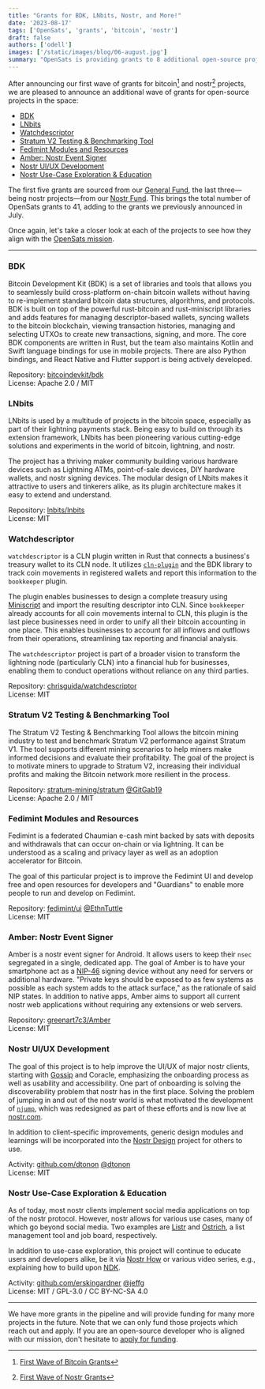 ```yaml
---
title: "Grants for BDK, LNbits, Nostr, and More!"
date: '2023-08-17'
tags: ['OpenSats', 'grants', 'bitcoin', 'nostr']
draft: false
authors: ['odell']
images: ['/static/images/blog/06-august.jpg']
summary: "OpenSats is providing grants to 8 additional open-source projects in the bitcoin and nostr ecosystem."
---
```


After announcing our first wave of grants for bitcoin[^fn-btc] and nostr[^fn-nostr] projects, we are
pleased to announce an additional wave of grants for open-source projects in the
space:

[^fn-btc]: [First Wave of Bitcoin Grants](https://opensats.org/blog/bitcoin-grants-july-2023)
[^fn-nostr]: [First Wave of Nostr Grants](https://opensats.org/blog/nostr-grants-july-2023)

- [BDK](#bdk)
- [LNbits](#lnbits)
- [Watchdescriptor](#watchdescriptor)
- [Stratum V2 Testing \& Benchmarking Tool](#stratum-v2-testing--benchmarking-tool)
- [Fedimint Modules and Resources](#fedimint-modules-and-resources)
- [Amber: Nostr Event Signer](#amber-nostr-event-signer)
- [Nostr UI/UX Development](#nostr-uiux-development)
- [Nostr Use-Case Exploration \& Education](#nostr-use-case-exploration--education)

The first five grants are sourced from our [General Fund][bitcoin-fund], the
last three—being nostr projects—from our [Nostr Fund][nostr-fund]. This brings
the total number of OpenSats grants to 41, adding to the grants we previously
announced in July.

Once again, let's take a closer look at each of the projects to see how they
align with the [OpenSats mission][mission].

---

### BDK

Bitcoin Development Kit (BDK) is a set of libraries and tools that allows you to
seamlessly build cross-platform on-chain bitcoin wallets without having to
re-implement standard bitcoin data structures, algorithms, and protocols. BDK is
built on top of the powerful rust-bitcoin and rust-miniscript libraries and adds
features for managing descriptor-based wallets, syncing wallets to the bitcoin
blockchain, viewing transaction histories, managing and selecting UTXOs to
create new transactions, signing, and more. The core BDK components are written
in Rust, but the team also maintains Kotlin and Swift language bindings for use
in mobile projects. There are also Python bindings, and React Native and Flutter
support is being actively developed.

Repository: [bitcoindevkit/bdk](https://github.com/bitcoindevkit/bdk)  
License: Apache 2.0 / MIT

### LNbits

LNbits is used by a multitude of projects in the bitcoin space, especially as
part of their lightning payments stack. Being easy to build on through its
extension framework, LNbits has been pioneering various cutting-edge solutions
and experiments in the world of bitcoin, lightning, and nostr.

The project has a thriving maker community building various hardware devices
such as Lightning ATMs, point-of-sale devices, DIY hardware wallets, and nostr
signing devices. The modular design of LNbits makes it attractive to users and
tinkerers alike, as its plugin architecture makes it easy to extend and
understand.

Repository: [lnbits/lnbits](https://github.com/lnbits/lnbits)  
License: MIT

### Watchdescriptor

`watchdescriptor` is a CLN plugin written in Rust that connects a business's
treasury wallet to its CLN node. It utilizes
[`cln-plugin`](https://docs.rs/cln-plugin/latest/cln_plugin/) and the BDK
library to track coin movements in registered wallets and report this
information to the `bookkeeper` plugin.

The plugin enables businesses to design a complete treasury using
[Miniscript](https://bitcoin.sipa.be/miniscript/) and import the resulting
descriptor into CLN. Since `bookkeeper` already accounts for all coin movements
internal to CLN, this plugin is the last piece businesses need in order to unify
all their bitcoin accounting in one place. This enables businesses to account
for all inflows and outflows from their operations, streamlining tax reporting
and financial analysis.

The `watchdescriptor` project is part of a broader vision to transform the
lightning node (particularly CLN) into a financial hub for businesses, enabling
them to conduct operations without reliance on any third parties.

Repository:
[chrisguida/watchdescriptor](https://github.com/chrisguida/watchdescriptor)  
License: MIT

### Stratum V2 Testing & Benchmarking Tool

The Stratum V2 Testing & Benchmarking Tool allows the bitcoin mining industry to
test and benchmark Stratum V2 performance against Stratum V1. The tool supports
different mining scenarios to help miners make informed decisions and evaluate
their profitability. The goal of the project is to motivate miners to upgrade to
Stratum V2, increasing their individual profits and making the Bitcoin network
more resilient in the process.

Repository: [stratum-mining/stratum](https://github.com/stratum-mining/stratum)
[@GitGab19](https://github.com/GitGab19)  
License: Apache 2.0 / MIT

### Fedimint Modules and Resources

Fedimint is a federated Chaumian e-cash mint backed by sats with deposits and
withdrawals that can occur on-chain or via lightning. It can be understood as a
scaling and privacy layer as well as an adoption accelerator for Bitcoin.

The goal of this particular project is to improve the Fedimint UI and develop
free and open resources for developers and "Guardians" to enable more people to
run and develop on Fedimint.

Repository: [fedimint/ui](https://github.com/fedimint/ui)
[@EthnTuttle](https://github.com/EthnTuttle)  
License: MIT

### Amber: Nostr Event Signer

Amber is a nostr event signer for Android. It allows users to keep their `nsec`
segregated in a single, dedicated app. The goal of Amber is to have your
smartphone act as a
[NIP-46](https://github.com/nostr-protocol/nips/blob/master/46.md) signing
device without any need for servers or additional hardware. "Private keys should
be exposed to as few systems as possible as each system adds to the attack
surface," as the rationale of said NIP states. In addition to native apps, Amber
aims to support all current nostr web applications without requiring any
extensions or web servers.

Repository: [greenart7c3/Amber](https://github.com/greenart7c3/Amber)  
License: MIT

### Nostr UI/UX Development

The goal of this project is to help improve the UI/UX of major nostr clients,
starting with
[Gossip](https://www.figma.com/file/JJQwKYImD2lyzWR81fxo7w/Nostr?type=design&node-id=0-1&mode=design)
and Coracle, emphasizing the onboarding process as well as usability and
accessibility. One part of onboarding is solving the discoverability problem
that nostr has in the first place. Solving the problem of jumping in and out of
the nostr world is what motivated the development of
[`njump`](https://github.com/fiatjaf/njump), which was redesigned as part of
these efforts and is now live at
[nostr.com](https://nostr.com/npub10pensatlcfwktnvjjw2dtem38n6rvw8g6fv73h84cuacxn4c28eqyfn34f).

In addition to client-specific improvements, generic design modules and
learnings will be incorporated into the [Nostr
Design](https://docs.google.com/document/d/1r75wMCSBteQjXKGXELrNdu3wwns5fsgMPwSBIQY1sPU/edit#heading=h.k4vues73209h)
project for others to use.

Activity: [github.com/dtonon](https://github.com/dtonon)
[@dtonon](https://nostr.com/npub10000003zmk89narqpczy4ff6rnuht2wu05na7kpnh3mak7z2tqzsv8vwqk)  
License: MIT

### Nostr Use-Case Exploration & Education

As of today, most nostr clients implement social media applications on top of
the nostr protocol. However, nostr allows for various use cases, many of which
go beyond social media. Two examples are [Listr](https://listr.lol/) and
[Ostrich](https://ostrich.work/), a list management tool and job board,
respectively.

In addition to use-case exploration, this project will continue to educate users
and developers alike, be it via [Nostr How](https://nostr.how/) or various video
series, e.g., explaining how to build upon
[NDK](https://www.youtube.com/playlist?list=PLWCXpceoxeCKDo73t6VmtbfE_RjSRxs9p).

Activity: [github.com/erskingardner](https://github.com/erskingardner)
[@jeffg](https://nostr.com/npub1zuuajd7u3sx8xu92yav9jwxpr839cs0kc3q6t56vd5u9q033xmhsk6c2uc)  
License: MIT / GPL-3.0 / CC BY-NC-SA 4.0

---

We have more grants in the pipeline and will provide funding for many more
projects in the future. Note that we can only fund those projects which reach
out and apply. If you are an open-source developer who is aligned with our
mission, don't hesitate to [apply for funding][apply].

[apply]: /apply
[nostr-fund]: /projects/nostr
[bitcoin-fund]: /projects/general_fund
[mission]: /mission